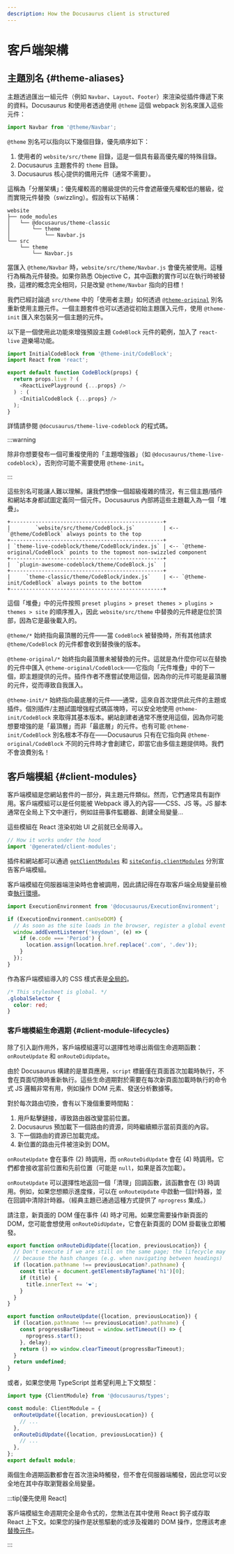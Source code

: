 ```yaml
---
description: How the Docusaurus client is structured
---
```


# 客戶端架構

## 主題別名 {#theme-aliases}

主題透過匯出一組元件（例如 `Navbar`、`Layout`、`Footer`）來渲染從插件傳遞下來的資料。Docusaurus 和使用者透過使用 `@theme` 這個 webpack 別名來匯入這些元件：

```js
import Navbar from '@theme/Navbar';
```

`@theme` 別名可以指向以下幾個目錄，優先順序如下：

1. 使用者的 `website/src/theme` 目錄，這是一個具有最高優先權的特殊目錄。
2. Docusaurus 主題套件的 `theme` 目錄。
3. Docusaurus 核心提供的備用元件（通常不需要）。

這稱為「分層架構」：優先權較高的層級提供的元件會遮蔽優先權較低的層級，從而實現元件替換（swizzling）。假設有以下結構：

```
website
├── node_modules
│   └── @docusaurus/theme-classic
│       └── theme
│           └── Navbar.js
└── src
    └── theme
        └── Navbar.js
```

當匯入 `@theme/Navbar` 時，`website/src/theme/Navbar.js` 會優先被使用。這種行為稱為元件替換。如果你熟悉 Objective C，其中函數的實作可以在執行時被替換，這裡的概念完全相同，只是改變 `@theme/Navbar` 指向的目標！

我們已經討論過 `src/theme` 中的「使用者主題」如何透過 [`@theme-original`](../swizzling.mdx#wrapping) 別名重新使用主題元件。一個主題套件也可以透過從初始主題匯入元件，使用 `@theme-init` 匯入來包裝另一個主題的元件。

以下是一個使用此功能來增強預設主題 `CodeBlock` 元件的範例，加入了 `react-live` 遊樂場功能。

```js
import InitialCodeBlock from '@theme-init/CodeBlock';
import React from 'react';

export default function CodeBlock(props) {
  return props.live ? (
    <ReactLivePlayground {...props} />
  ) : (
    <InitialCodeBlock {...props} />
  );
}
```

詳情請參閱 `@docusaurus/theme-live-codeblock` 的程式碼。

:::warning

除非你想要發布一個可重複使用的「主題增強器」（如 `@docusaurus/theme-live-codeblock`），否則你可能不需要使用 `@theme-init`。

:::

這些別名可能讓人難以理解。讓我們想像一個超級複雜的情況，有三個主題/插件和網站本身都試圖定義同一個元件。Docusaurus 內部將這些主題載入為一個「堆疊」。

```text
+-------------------------------------------------+
|        `website/src/theme/CodeBlock.js`         | <-- `@theme/CodeBlock` always points to the top
+-------------------------------------------------+
| `theme-live-codeblock/theme/CodeBlock/index.js` | <-- `@theme-original/CodeBlock` points to the topmost non-swizzled component
+-------------------------------------------------+
|  `plugin-awesome-codeblock/theme/CodeBlock.js`  |
+-------------------------------------------------+
|     `theme-classic/theme/CodeBlock/index.js`    | <-- `@theme-init/CodeBlock` always points to the bottom
+-------------------------------------------------+
```

這個「堆疊」中的元件按照 `preset plugins > preset themes > plugins > themes > site` 的順序推入，因此 `website/src/theme` 中替換的元件總是位於頂部，因為它是最後載入的。

`@theme/*` 始終指向最頂層的元件——當 `CodeBlock` 被替換時，所有其他請求 `@theme/CodeBlock` 的元件都會收到替換後的版本。

`@theme-original/*` 始終指向最頂層未被替換的元件。這就是為什麼你可以在替換的元件中匯入 `@theme-original/CodeBlock`——它指向「元件堆疊」中的下一個，即主題提供的元件。插件作者不應嘗試使用這個，因為你的元件可能是最頂層的元件，從而導致自我匯入。

`@theme-init/*` 始終指向最底層的元件——通常，這來自首次提供此元件的主題或插件。個別插件/主題試圖增強程式碼區塊時，可以安全地使用 `@theme-init/CodeBlock` 來取得其基本版本。網站創建者通常不應使用這個，因為你可能想要增強的是「最頂層」而非「最底層」的元件。也有可能 `@theme-init/CodeBlock` 別名根本不存在——Docusaurus 只有在它指向與 `@theme-original/CodeBlock` 不同的元件時才會創建它，即當它由多個主題提供時。我們不會浪費別名！

## 客戶端模組 {#client-modules}

客戶端模組是您網站套件的一部分，與主題元件類似。然而，它們通常具有副作用。客戶端模組可以是任何能被 Webpack 導入的內容——CSS、JS 等。JS 腳本通常在全局上下文中運行，例如註冊事件監聽器、創建全局變量...

這些模組在 React 渲染初始 UI 之前就已全局導入。

```js title="@docusaurus/core/App.tsx"
// How it works under the hood
import '@generated/client-modules';
```

插件和網站都可以通過 [`getClientModules`](../api/plugin-methods/lifecycle-apis.mdx#getClientModules) 和 [`siteConfig.clientModules`](../api/docusaurus.config.js.mdx#clientModules) 分別宣告客戶端模組。

客戶端模組在伺服器端渲染時也會被調用，因此請記得在存取客戶端全局變量前檢查[執行環境](./ssg.mdx#escape-hatches)。

```js title="mySiteGlobalJs.js"
import ExecutionEnvironment from '@docusaurus/ExecutionEnvironment';

if (ExecutionEnvironment.canUseDOM) {
  // As soon as the site loads in the browser, register a global event listener
  window.addEventListener('keydown', (e) => {
    if (e.code === 'Period') {
      location.assign(location.href.replace('.com', '.dev'));
    }
  });
}
```

作為客戶端模組導入的 CSS 樣式表是[全局的](../styling-layout.mdx#global-styles)。

```css title="mySiteGlobalCss.css"
/* This stylesheet is global. */
.globalSelector {
  color: red;
}
```

### 客戶端模組生命週期 {#client-module-lifecycles}

除了引入副作用外，客戶端模組還可以選擇性地導出兩個生命週期函數：`onRouteUpdate` 和 `onRouteDidUpdate`。

由於 Docusaurus 構建的是單頁應用，`script` 標籤僅在頁面首次加載時執行，不會在頁面切換時重新執行。這些生命週期對於需要在每次新頁面加載時執行的命令式 JS 邏輯非常有用，例如操作 DOM 元素、發送分析數據等。

對於每次路由切換，會有以下幾個重要時間點：

1. 用戶點擊鏈接，導致路由器改變當前位置。
2. Docusaurus 預加載下一個路由的資源，同時繼續顯示當前頁面的內容。
3. 下一個路由的資源已加載完成。
4. 新位置的路由元件被渲染到 DOM。

`onRouteUpdate` 會在事件 (2) 時調用，而 `onRouteDidUpdate` 會在 (4) 時調用。它們都會接收當前位置和先前位置（可能是 `null`，如果是首次加載）。

`onRouteUpdate` 可以選擇性地返回一個「清理」回調函數，該函數會在 (3) 時調用。例如，如果您想顯示進度條，可以在 `onRouteUpdate` 中啟動一個計時器，並在回調中清除計時器。（經典主題已通過這種方式提供了 `nprogress` 集成。）

請注意，新頁面的 DOM 僅在事件 (4) 時才可用。如果您需要操作新頁面的 DOM，您可能會想使用 `onRouteDidUpdate`，它會在新頁面的 DOM 掛載後立即觸發。

```js title="myClientModule.js"
export function onRouteDidUpdate({location, previousLocation}) {
  // Don't execute if we are still on the same page; the lifecycle may be fired
  // because the hash changes (e.g. when navigating between headings)
  if (location.pathname !== previousLocation?.pathname) {
    const title = document.getElementsByTagName('h1')[0];
    if (title) {
      title.innerText += '❤️';
    }
  }
}

export function onRouteUpdate({location, previousLocation}) {
  if (location.pathname !== previousLocation?.pathname) {
    const progressBarTimeout = window.setTimeout(() => {
      nprogress.start();
    }, delay);
    return () => window.clearTimeout(progressBarTimeout);
  }
  return undefined;
}
```

或者，如果您使用 TypeScript 並希望利用上下文類型：

```ts title="myClientModule.ts"
import type {ClientModule} from '@docusaurus/types';

const module: ClientModule = {
  onRouteUpdate({location, previousLocation}) {
    // ...
  },
  onRouteDidUpdate({location, previousLocation}) {
    // ...
  },
};
export default module;
```

兩個生命週期函數都會在首次渲染時觸發，但不會在伺服器端觸發，因此您可以安全地在其中存取瀏覽器全局變量。

:::tip[優先使用 React]

客戶端模組生命週期完全是命令式的，您無法在其中使用 React 鉤子或存取 React 上下文。如果您的操作是狀態驅動的或涉及複雜的 DOM 操作，您應該考慮[替換元件](../swizzling.mdx)。

:::